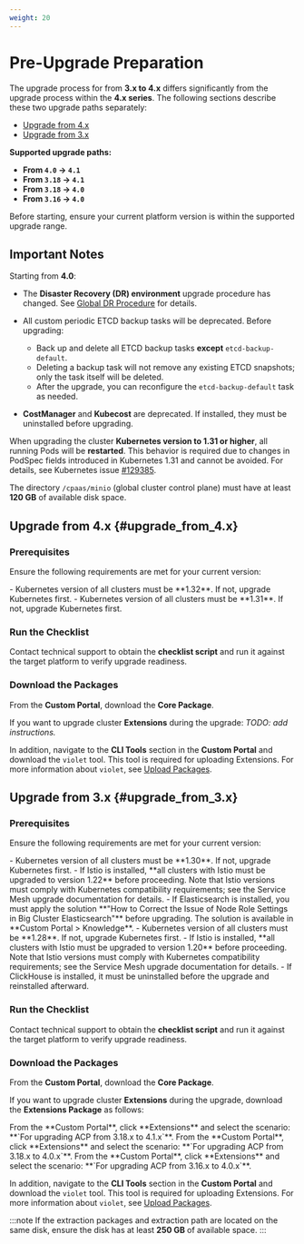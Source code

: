 ```yaml
---
weight: 20
---
```

# Pre-Upgrade Preparation

The upgrade process for <Term name="productShort" /> from **3.x to 4.x** differs significantly from the upgrade process within the **4.x series**. The following sections describe these two upgrade paths separately:

* [Upgrade from 4.x](#upgrade_from_4.x)
* [Upgrade from 3.x](#upgrade_from_3.x)

**Supported upgrade paths:**

* **From `4.0` → `4.1`**
* **From `3.18` → `4.1`**
* **From `3.18` → `4.0`**
* **From `3.16` → `4.0`**

Before starting, ensure your current platform version is within the supported upgrade range.

## Important Notes

Starting from <Term name="productShort" /> **4.0**:

* The **Disaster Recovery (DR) environment** upgrade procedure has changed. See [Global DR Procedure](./upgrade_global_cluster.mdx#global_dr) for details.
* All custom periodic ETCD backup tasks will be deprecated. Before upgrading:

  * Back up and delete all ETCD backup tasks **except** `etcd-backup-default`.
  * Deleting a backup task will not remove any existing ETCD snapshots; only the task itself will be deleted.
  * After the upgrade, you can reconfigure the `etcd-backup-default` task as needed.
* **CostManager** and **Kubecost** are deprecated. If installed, they must be uninstalled before upgrading.

When upgrading the cluster **Kubernetes version to 1.31 or higher**, all running Pods will be **restarted**. This behavior is required due to changes in PodSpec fields introduced in Kubernetes 1.31 and cannot be avoided. For details, see Kubernetes issue [#129385](https://github.com/kubernetes/kubernetes/issues/129385).

The directory `/cpaas/minio` (global cluster control plane) must have at least **120 GB** of available disk space.

## Upgrade from 4.x \{#upgrade_from_4.x}

### Prerequisites

Ensure the following requirements are met for your current version:

<Tabs>
<Tab label="Upgrading from 4.1">
- Kubernetes version of all clusters must be **1.32**. If not, upgrade Kubernetes first.
</Tab>

<Tab label="Upgrading from 4.0">
- Kubernetes version of all clusters must be **1.31**. If not, upgrade Kubernetes first.
</Tab>
</Tabs>

### Run the Checklist

Contact technical support to obtain the **checklist script** and run it against the target platform to verify upgrade readiness.

### Download the Packages

From the **Custom Portal**, download the **<Term name="productShort" /> Core Package**.

If you want to upgrade cluster **Extensions** during the upgrade:
*TODO: add instructions.*

In addition, navigate to the **CLI Tools** section in the **Custom Portal** and download the `violet` tool. This tool is required for uploading Extensions. For more information about `violet`, see [Upload Packages](../extend/upload_package.mdx).

## Upgrade from 3.x \{#upgrade_from_3.x}

### Prerequisites

Ensure the following requirements are met for your current version:

<Tabs>
<Tab label="Upgrading from 3.18">
- Kubernetes version of all clusters must be **1.30**. If not, upgrade Kubernetes first.
- If Istio is installed, **all clusters with Istio must be upgraded to version 1.22** before proceeding. Note that Istio versions must comply with Kubernetes compatibility requirements; see the Service Mesh upgrade documentation for details. 
- If Elasticsearch is installed, you must apply the solution **"How to Correct the Issue of Node Role Settings in Big Cluster Elasticsearch"** before upgrading. The solution is available in **Custom Portal > Knowledge**.  
</Tab>

<Tab label="Upgrading from 3.16">
- Kubernetes version of all clusters must be **1.28**. If not, upgrade Kubernetes first.
- If Istio is installed, **all clusters with Istio must be upgraded to version 1.20** before proceeding. Note that Istio versions must comply with Kubernetes compatibility requirements; see the Service Mesh upgrade documentation for details. 
- If ClickHouse is installed, it must be uninstalled before the upgrade and reinstalled afterward.  
</Tab>
</Tabs>

### Run the Checklist

Contact technical support to obtain the **checklist script** and run it against the target platform to verify upgrade readiness.

### Download the Packages

From the **Custom Portal**, download the **<Term name="productShort" /> Core Package**.

If you want to upgrade cluster **Extensions** during the upgrade, download the **Extensions Package** as follows:

<Tabs>
<Tab label="From 3.18.x to 4.1.x">
From the **Custom Portal**, click **Extensions** and select the scenario: **`For upgrading ACP from 3.18.x to 4.1.x`**.
</Tab>

<Tab label="From 3.18.x to 4.0.x">
From the **Custom Portal**, click **Extensions** and select the scenario: **`For upgrading ACP from 3.18.x to 4.0.x`**.
</Tab>

<Tab label="From 3.16.x to 4.0.x">
From the **Custom Portal**, click **Extensions** and select the scenario: **`For upgrading ACP from 3.16.x to 4.0.x`**.
</Tab>
</Tabs>

In addition, navigate to the **CLI Tools** section in the **Custom Portal** and download the `violet` tool. This tool is required for uploading Extensions. For more information about `violet`, see [Upload Packages](../extend/upload_package.mdx).

:::note
If the extraction packages and extraction path are located on the same disk, ensure the disk has at least **250 GB** of available space.
:::

